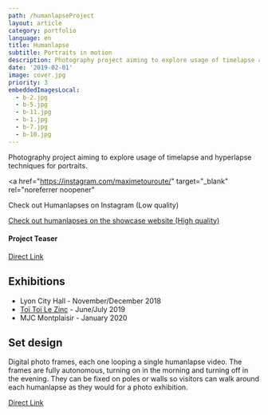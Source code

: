 ```yaml
---
path: /humanlapseProject
layout: article
category: portfolio
language: en
title: Humanlapse
subtitle: Portraits in motion
description: Photography project aiming to explore usage of timelapse and hyperlapse techniques for portraits.
date: '2019-02-01'
image: cover.jpg
priority: 3
embeddedImagesLocal:
  - b-2.jpg
  - b-5.jpg
  - b-11.jpg
  - b-1.jpg
  - b-7.jpg
  - b-10.jpg
---
```


Photography project aiming to explore usage of timelapse and hyperlapse techniques for portraits.

<a
  href="https://instagram.com/maximetouroute/"
  target="_blank"
  rel="noreferrer noopener"
>
  Check out Humanlapses on Instagram (Low quality)
</a>

[Check out humanlapses on the showcase website (High quality)](http://maximetouroute.github.io/humanlapse)

#### Project Teaser

<ResponsiveIframe
  src="https://player.vimeo.com/video/292003342"
  width="1920"
  height="1080"
/>

[Direct Link](https://vimeo.com/292003342)

## Exhibitions

- Lyon City Hall - November/December 2018
- [Toï Toï Le Zinc](//www.toitoilezinc.fr/) - June/July 2019
- MJC Montplaisir - January 2020

## Set design

Digital photo frames, each one looping a single humanlapse video. The frames are fully autonomous, turning on in the morning and turning off in the evening. They can be fixed on poles or walls so visitors can walk around each humanlapse as they would for a photo exhibition.

<ImageGrid props={props.data.mdx.frontmatter.embeddedImagesLocal} />

<ResponsiveIframe
  src="https://player.vimeo.com/video/306033197"
  width="1920"
  height="1080"
/>

[Direct Link](https://vimeo.com/306033197)
